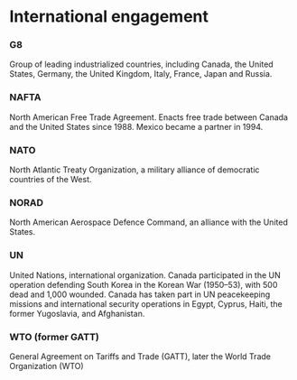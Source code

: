 # International engagement

### G8
Group of leading industrialized countries, including Canada, the United States, Germany, the United Kingdom, Italy, France, Japan and Russia.
### NAFTA
North American Free Trade Agreement. Enacts free trade between Canada and the United States since 1988. Mexico became a partner in 1994.
### NATO
North Atlantic Treaty Organization, a military alliance of democratic countries of the West.
### NORAD
North American Aerospace Defence Command, an alliance with the United States.
### UN
United Nations, international organization. 
Canada participated in the UN operation defending South Korea in the Korean War (1950–53), with 500 dead and 1,000 wounded. 
Canada has taken part in UN peacekeeping missions and international security operations in Egypt, Cyprus, Haiti, the former Yugoslavia, and Afghanistan.
### WTO (former GATT)
General Agreement on Tariffs and Trade (GATT), later the World Trade Organization (WTO)

